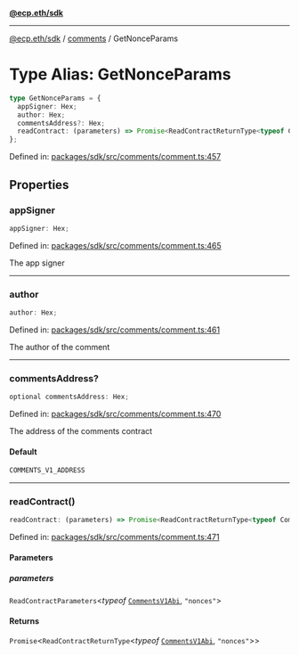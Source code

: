 [**@ecp.eth/sdk**](../../index.mdx)

***

[@ecp.eth/sdk](/sdk-reference/index.mdx) / [comments](/sdk-reference/comments/index.mdx) / GetNonceParams

# Type Alias: GetNonceParams

```ts
type GetNonceParams = {
  appSigner: Hex;
  author: Hex;
  commentsAddress?: Hex;
  readContract: (parameters) => Promise<ReadContractReturnType<typeof CommentsV1Abi, "nonces">>;
};
```

Defined in: [packages/sdk/src/comments/comment.ts:457](https://github.com/ecp-eth/comments-monorepo/blob/main/packages/sdk/src/comments/comment.ts#L457)

## Properties

### appSigner

```ts
appSigner: Hex;
```

Defined in: [packages/sdk/src/comments/comment.ts:465](https://github.com/ecp-eth/comments-monorepo/blob/main/packages/sdk/src/comments/comment.ts#L465)

The app signer

***

### author

```ts
author: Hex;
```

Defined in: [packages/sdk/src/comments/comment.ts:461](https://github.com/ecp-eth/comments-monorepo/blob/main/packages/sdk/src/comments/comment.ts#L461)

The author of the comment

***

### commentsAddress?

```ts
optional commentsAddress: Hex;
```

Defined in: [packages/sdk/src/comments/comment.ts:470](https://github.com/ecp-eth/comments-monorepo/blob/main/packages/sdk/src/comments/comment.ts#L470)

The address of the comments contract

#### Default

```ts
COMMENTS_V1_ADDRESS
```

***

### readContract()

```ts
readContract: (parameters) => Promise<ReadContractReturnType<typeof CommentsV1Abi, "nonces">>;
```

Defined in: [packages/sdk/src/comments/comment.ts:471](https://github.com/ecp-eth/comments-monorepo/blob/main/packages/sdk/src/comments/comment.ts#L471)

#### Parameters

##### parameters

`ReadContractParameters`\<*typeof* [`CommentsV1Abi`](/sdk-reference/defaultExports/variables/CommentsV1Abi.mdx), `"nonces"`\>

#### Returns

`Promise`\<`ReadContractReturnType`\<*typeof* [`CommentsV1Abi`](/sdk-reference/defaultExports/variables/CommentsV1Abi.mdx), `"nonces"`\>\>
